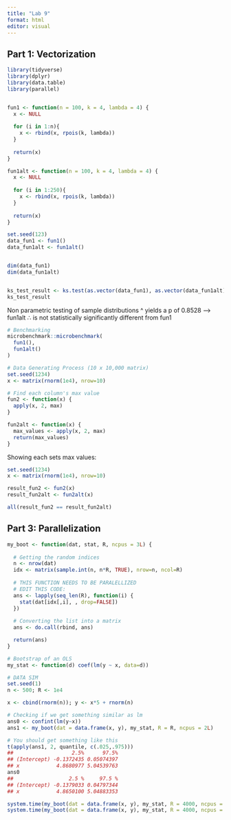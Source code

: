 ```yaml
---
title: "Lab 9"
format: html
editor: visual
---
```


## Part 1: Vectorization

```r
library(tidyverse)
library(dplyr)
library(data.table)
library(parallel)


fun1 <- function(n = 100, k = 4, lambda = 4) {
  x <- NULL
  
  for (i in 1:n){
    x <- rbind(x, rpois(k, lambda))    
  }
  
  return(x)
}

fun1alt <- function(n = 100, k = 4, lambda = 4) {
  x <- NULL
  
  for (i in 1:250){
    x <- rbind(x, rpois(k, lambda))    
  }
  
  return(x)
}
```

```r

set.seed(123) 
data_fun1 <- fun1()
data_fun1alt <- fun1alt()


dim(data_fun1)
dim(data_fun1alt)


ks_test_result <- ks.test(as.vector(data_fun1), as.vector(data_fun1alt)) #Hope this was the right test to use
ks_test_result
```

Non parametric testing of sample distributions \^ yields a p of 0.8528 --\> fun1alt ∴ is not statistically significantly different from fun1

```r
# Benchmarking
microbenchmark::microbenchmark(
  fun1(),
  fun1alt()
)
```

```r
# Data Generating Process (10 x 10,000 matrix)
set.seed(1234)
x <- matrix(rnorm(1e4), nrow=10)

# Find each column's max value
fun2 <- function(x) {
  apply(x, 2, max)
}

fun2alt <- function(x) {
  max_values <- apply(x, 2, max)
  return(max_values)
}
```

Showing each sets max values:

```r


set.seed(1234)
x <- matrix(rnorm(1e4), nrow=10)

result_fun2 <- fun2(x)
result_fun2alt <- fun2alt(x)

all(result_fun2 == result_fun2alt)


```

## Part 3: Parallelization

```r
my_boot <- function(dat, stat, R, ncpus = 3L) {
  
  # Getting the random indices
  n <- nrow(dat)
  idx <- matrix(sample.int(n, n*R, TRUE), nrow=n, ncol=R)
  
  # THIS FUNCTION NEEDS TO BE PARALELLIZED
  # EDIT THIS CODE:
  ans <- lapply(seq_len(R), function(i) {
    stat(dat[idx[,i], , drop=FALSE])
  })
  
  # Converting the list into a matrix
  ans <- do.call(rbind, ans)

  return(ans)
}
```

```r
# Bootstrap of an OLS
my_stat <- function(d) coef(lm(y ~ x, data=d))

# DATA SIM
set.seed(1)
n <- 500; R <- 1e4

x <- cbind(rnorm(n)); y <- x*5 + rnorm(n)

# Checking if we get something similar as lm
ans0 <- confint(lm(y~x))
ans1 <- my_boot(dat = data.frame(x, y), my_stat, R = R, ncpus = 2L)

# You should get something like this
t(apply(ans1, 2, quantile, c(.025,.975)))
##                   2.5%      97.5%
## (Intercept) -0.1372435 0.05074397
## x            4.8680977 5.04539763
ans0
##                  2.5 %     97.5 %
## (Intercept) -0.1379033 0.04797344
## x            4.8650100 5.04883353
```

```r
system.time(my_boot(dat = data.frame(x, y), my_stat, R = 4000, ncpus = 1L))
system.time(my_boot(dat = data.frame(x, y), my_stat, R = 4000, ncpus = 2L))
```
